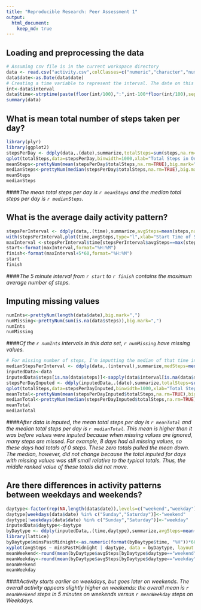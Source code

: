 ```yaml
---
title: "Reproducible Research: Peer Assessment 1"
output: 
  html_document:
    keep_md: true
---
```



## Loading and preprocessing the data

```r
# Assuming csv file is in the current workspace directory
data <- read.csv("activity.csv",colClasses=c("numeric","character","numeric"))
data$date<-as.Date(data$date)
# Creating a time variable to represent the interval. The date on this variable will not be used.
int<-data$interval
data$time<-strptime(paste(floor(int/100),":",int-100*floor(int/100),sep=""),format="%H:%M")
summary(data)
```

## What is mean total number of steps taken per day?
```r
library(plyr)
library(ggplot2)
stepsPerDay <- ddply(data,.(date),summarize,totalSteps=sum(steps,na.rm=TRUE))
qplot(totalSteps,data=stepsPerDay,binwidth=1000,xlab="Total Steps in One Day",main="Distribution of Total Steps Per Day from 10/1/2012 to 11/30/2012")
meanSteps<-prettyNum(mean(stepsPerDay$totalSteps,na.rm=TRUE),big.mark=",",digits=0)
medianSteps<-prettyNum(median(stepsPerDay$totalSteps,na.rm=TRUE),big.mark=",")
meanSteps
medianSteps
```


####*The mean total steps per day is `r meanSteps` and the median total steps per day is `r medianSteps`.*



## What is the average daily activity pattern?
```r
stepsPerInterval <- ddply(data,.(time),summarize,avgSteps=mean(steps,na.rm=TRUE))
with(stepsPerInterval,plot(time,avgSteps,type="l",xlab="Start Time of 5 Minute Interval", ylab="Average Number of Steps",main="Average Number of Steps per 5 Minute Interval"))
maxInterval <-stepsPerInterval$time[stepsPerInterval$avgSteps==max(stepsPerInterval$avgSteps)]
start<-format(maxInterval,format="%H:%M")
finish<-format(maxInterval+5*60,format="%H:%M")
start
finish
```



####*The 5 minute interval from `r start` to `r finish` contains the maximum average number of steps.*

## Imputing missing values

```r
numInts<-prettyNum(length(data$date),big.mark=",")
numMissing<-prettyNum(sum(is.na(data$steps)),big.mark=",")
numInts
numMissing
```

####*Of the `r numInts` intervals in this data set, `r numMissing` have missing values.*


```r
# For missing number of steps, I'm imputting the median of that time interval from the other days
medianStepsPerInterval <- ddply(data,.(interval),summarize,medSteps=median(steps,na.rm=TRUE))
inputedData<-data
inputedData$steps[is.na(data$steps)]<-sapply(data$interval[is.na(data$steps)], function(x) {medianStepsPerInterval$medSteps[medianStepsPerInterval$interval==x]})
stepsPerDayInputed <- ddply(inputedData,.(date),summarize,totalSteps=sum(steps,na.rm=TRUE))
qplot(totalSteps,data=stepsPerDayInputed,binwidth=1000,xlab="Total Steps in One Day (with Imputed Data)",main="Distribution of Total Steps Per Day from 10/1/2012 to 11/30/2012")
meanTotal<-prettyNum(mean(stepsPerDayInputed$totalSteps,na.rm=TRUE),big.mark=",",digits=0)
medianTotal<-prettyNum(median(stepsPerDayInputed$totalSteps,na.rm=TRUE),big.mark=",")
meanTotal
medianTotal
```


####*After data is inputed, the mean total steps per day is `r meanTotal` and the median total steps per day is `r medianTotal`. This mean is higher than it was before values were inputed because when missing values are ignored, many steps are missed. For example, 8 days had all missing values, so these days had totals of 0 steps. These zero totals pulled the mean down. The median, however, did not change because the total inputed for days with missing values was still small relative to the typical totals. Thus, the middle ranked value of these totals did not move.*

## Are there differences in activity patterns between weekdays and weekends?

```r
daytype<-factor(rep(NA,length(data$date)),levels=c("weekend","weekday"))
daytype[weekdays(data$date) %in% c("Sunday","Saturday")]<-"weekend"
daytype[!weekdays(data$date) %in% c("Sunday","Saturday")]<-"weekday"
inputedData$daytype<-daytype
byDaytype <- ddply(inputedData,.(time,daytype),summarize,avgSteps=mean(steps))
library(lattice)
byDaytype$minsPastMidnight<-as.numeric(format(byDaytype$time, "%H"))*60 + as.numeric(format(byDaytype$time, "%M"))
xyplot(avgSteps ~ minsPastMidnight | daytype, data = byDaytype, layout = c(1, 2),type="l",xlab="Time Interval in # Minutes Past Midnight",ylab="Number of Steps",main="Average Number of Steps by Time Interval")
meanWeekend<-round(mean(byDaytype$avgSteps[byDaytype$daytype=="weekend"]),0)
meanWeekday<-round(mean(byDaytype$avgSteps[byDaytype$daytype=="weekday"]),0)
meanWeekend
meanWeekday
```

####*Activity starts earlier on weekdays, but goes later on weekends. The overall activity appears slightly higher on weekends: the overall mean is `r meanWeekend` steps in 5 minutes on weekends versus `r meanWeekday` steps on Weekdays.*